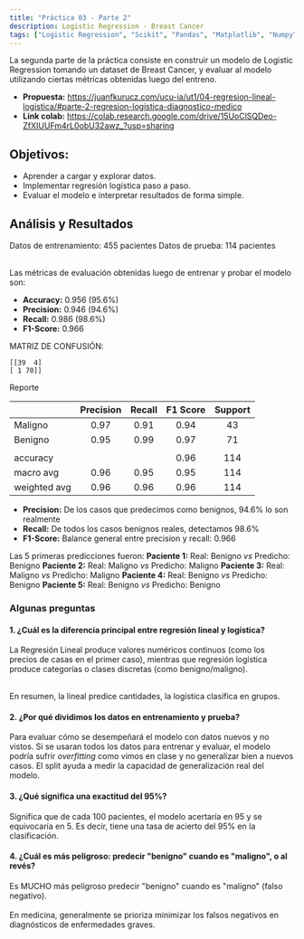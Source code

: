 ```yaml
---
title: "Práctica 03 - Parte 2"
description: Logistic Regression - Breast Cancer
tags: ["Logistic Regression", "Scikit", "Pandas", "Matplotlib", "Numpy"]
---
```


La segunda parte de la práctica consiste en construir un modelo de Logistic Regression tomando un dataset de
Breast Cancer, y evaluar al modelo utilizando ciertas métricas obtenidas luego del entreno.

- **Propuesta:** https://juanfkurucz.com/ucu-ia/ut1/04-regresion-lineal-logistica/#parte-2-regresion-logistica-diagnostico-medico
- **Link colab:** https://colab.research.google.com/drive/15UoClSQDeo-ZfXIUUFm4rL0obU32awz_?usp=sharing

## Objetivos:
- Aprender a cargar y explorar datos.
- Implementar regresión logística paso a paso.
- Evaluar el modelo e interpretar resultados de forma simple.

## Análisis y Resultados
Datos de entrenamiento: 455 pacientes
Datos de prueba: 114 pacientes
<br></br>

Las métricas de evaluación obtenidas luego de entrenar y probar el modelo son:
- **Accuracy:** 0.956 (95.6%)
- **Precision:** 0.946 (94.6%)
- **Recall:** 0.986 (98.6%)
- **F1-Score:** 0.966

MATRIZ DE CONFUSIÓN:
```
[[39  4]
[ 1 70]]
```
Reporte

|              | Precision | Recall | F1 Score | Support |
|:-------------|:---------:|:------:|:--------:|:-------:|
| Maligno      |   0.97    |  0.91  |   0.94   |   43    |
| Benigno      |   0.95    |  0.99  |   0.97   |   71    |
|              |           |        |          |         |
| accuracy     |           |        |   0.96   |   114   |
| macro avg    |   0.96    |  0.95  |   0.95   |   114   |
| weighted avg |   0.96    |  0.96  |   0.96   |   114   |

- **Precision:** De los casos que predecimos como benignos, 94.6% lo son realmente
- **Recall:** De todos los casos benignos reales, detectamos 98.6%
- **F1-Score:** Balance general entre precision y recall: 0.966

Las 5 primeras predicciones fueron:
**Paciente 1:** Real: Benigno *vs* Predicho: Benigno
**Paciente 2:** Real: Maligno *vs* Predicho: Maligno
**Paciente 3:** Real: Maligno *vs* Predicho: Maligno
**Paciente 4:** Real: Benigno *vs* Predicho: Benigno
**Paciente 5:** Real: Benigno *vs* Predicho: Benigno

### Algunas preguntas
#### **1. ¿Cuál es la diferencia principal entre regresión lineal y logística?**
La Regresión Lineal produce valores numéricos continuos (como los precios de casas en el primer caso), mientras que
regresión logística produce categorías o clases discretas (como benigno/maligno).
<br></br>

En resumen, la lineal predice cantidades, la logística clasifica en grupos.

#### **2. ¿Por qué dividimos los datos en entrenamiento y prueba?**
Para evaluar cómo se desempeñará el modelo con datos nuevos y no vistos. Si se usaran todos los datos para entrenar y
evaluar, el modelo podría sufrir *overfitting* como vimos en clase y no generalizar bien a nuevos casos. El split ayuda
a medir la capacidad de generalización real del modelo.

#### **3. ¿Qué significa una exactitud del 95%?**
Significa que de cada 100 pacientes, el modelo acertaría en 95 y se equivocaría en 5. Es decir, tiene una tasa de
acierto del 95% en la clasificación.

#### **4. ¿Cuál es más peligroso: predecir "benigno" cuando es "maligno", o al revés?**
Es MUCHO más peligroso predecir "benigno" cuando es "maligno" (falso negativo).
<br></br>
En medicina, generalmente se prioriza minimizar los falsos negativos en diagnósticos de enfermedades graves.